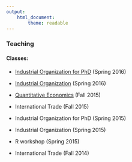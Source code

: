 ```yaml
---
output: 
    html_document:
        theme: readable
---
```


### Teaching

#### Classes:

- [Industrial Organization for PhD](teaching/iophd.html) (Spring 2016)

- [Industrial Organization](teaching/io.html) (Spring 2016)

- [Quantitative Economics](teaching/qe.html) (Fall 2015)

- International Trade (Fall 2015)

- Industrial Organization for PhD (Spring 2015)

- Industrial Organization (Spring 2015)

- R workshop (Spring 2015)

- International Trade (Fall 2014)